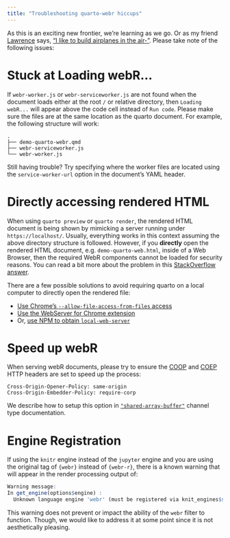```yaml
---
title: "Troubleshooting quarto-webr hiccups"
---
```


As this is an exciting new frontier, we're learning as we go. Or as my friend [Lawrence](https://cs.illinois.edu/about/people/faculty/angrave) says, ["I like to build airplanes in the air-"](https://www.youtube.com/watch?v=L2zqTYgcpfg). Please take note of the following issues:

# Stuck at Loading webR...

If `webr-worker.js` or `webr-serviceworker.js` are not found when the document loads either at the root `/` or relative directory, then `Loading webR...` will appear above the code cell instead of `Run code`. Please make sure the files are at the same location as the quarto document. For example, the following structure will work:

```
.
├── demo-quarto-webr.qmd
├── webr-serviceworker.js
└── webr-worker.js
```

Still having trouble? Try specifying where the worker files are located using the `service-worker-url` option in the document's YAML header.

# Directly accessing rendered HTML

When using  `quarto preview` or `quarto render`, the rendered HTML document is being shown by mimicking a server running under `https://localhost/`. Usually, everything works in this context assuming the above directory structure is followed. However, if you **directly** open the rendered HTML document, e.g. `demo-quarto-web.html`, inside of a Web Browser, then the required WebR components cannot be loaded for security reasons. You can read a bit more about the problem in this [StackOverflow answer](https://stackoverflow.com/questions/6811398/html5-web-workers-work-in-firefox-4-but-not-in-chrome-12-0-742-122/6823683#6823683).

There are a few possible solutions to avoid requiring quarto on a local computer to directly open the rendered file: 

- [Use Chrome's `--allow-file-access-from-files` access](https://stackoverflow.com/questions/18586921/how-to-launch-html-using-chrome-at-allow-file-access-from-files-mode)
- [Use the WebServer for Chrome extension](https://chrome.google.com/webstore/detail/web-server-for-chrome/ofhbbkphhbklhfoeikjpcbhemlocgigb?hl=en)
- Or, [use NPM to obtain `local-web-server`](https://github.com/lwsjs/local-web-server)

# Speed up webR

When serving webR documents, please try to ensure the [COOP](https://developer.mozilla.org/en-US/docs/Web/HTTP/Headers/Cross-Origin-Opener-Policy) and [COEP](https://developer.mozilla.org/en-US/docs/Web/HTTP/Headers/Cross-Origin-Embedder-Policy) HTTP headers are set to speed up the process:

```
Cross-Origin-Opener-Policy: same-origin
Cross-Origin-Embedder-Policy: require-corp
```

We describe how to setup this option in [`"shared-array-buffer"`](webr-communication-channels.qmd#sec-shared-array-buffer) channel type documentation.

# Engine Registration

If using the `knitr` engine instead of the `jupyter` engine and you are using the original tag of `{webr}` instead of `{webr-r}`, 
there is a known warning that will appear in the render processing output of:

```r
Warning message:
In get_engine(options$engine) :
  Unknown language engine 'webr' (must be registered via knit_engines$set()).
```

This warning does not prevent or impact the ability of the `webr` filter to function. 
Though, we would like to address it at some point since it is not aesthetically pleasing.
